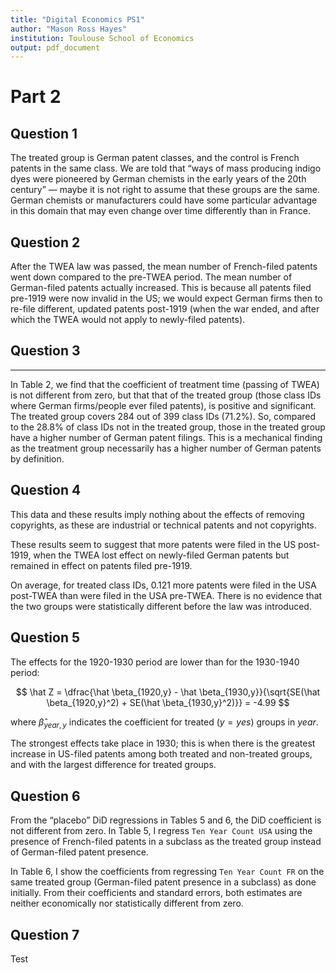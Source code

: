 ```yaml
---
title: "Digital Economics PS1"
author: "Mason Ross Hayes"
institution: Toulouse School of Economics
output: pdf_document
---
```



# Part 2

## Question 1

The treated group is German patent classes, and the control is French patents in the same class. We are told that "ways of mass producing indigo dyes were pioneered by German chemists in the early years of the 20th century" &mdash; maybe it is not right to assume that these groups are the same. German chemists or manufacturers could have some particular advantage in this domain that may even change over time differently than in France. 

## Question 2 

\begin{table}[!htbp] \centering 
  \caption{Ten Year Patent Filings} 
  \label{q1_table} 
\begin{tabular}{@{\extracolsep{5pt}} cccccc} 
\\[-1.8ex]\hline 
\hline \\[-1.8ex] 
 & TWEA Passed & FR Mean & FR SD & DE Mean & DE SD \\ 
\hline \\[-1.8ex] 
1 & no & 0.024 & 0.179 & 0.122 & 0.702 \\ 
2 & yes & 0.014 & 0.127 & 0.271 & 0.712 \\ 
\hline \\[-1.8ex] 
\end{tabular} 
\end{table} 

After the TWEA law was passed, the mean number of French-filed patents went down compared to the pre-TWEA period. The mean number of German-filed patents actually increased. This is because all patents filed pre-1919 were now invalid in the US; we would expect German firms then to re-file different, updated patents post-1919 (when the war ended, and after which the TWEA would not apply to newly-filed patents).

## Question 3
\begin{table}[!htbp] \centering 
  \caption{Linear Model (no FE)} 
  \label{table3.1} 
\begin{tabular}{@{\extracolsep{5pt}}lc} 
\\[-1.8ex]\hline 
\hline \\[-1.8ex] 
 & \multicolumn{1}{c}{\textit{Dependent variable:}} \\ 
\cline{2-2} 
\\[-1.8ex] & Ten Year Count USA \\ 
\hline \\[-1.8ex] 
 twea\_passed & 0.301$^{***}$ \\ 
  & (0.037) \\ 
  & \\ 
 treated\_group & $-$0.006 \\ 
  & (0.028) \\ 
  & \\ 
 did & 0.121$^{**}$ \\ 
  & (0.052) \\ 
  & \\ 
 Constant & 0.029 \\ 
  & (0.020) \\ 
  & \\ 
\hline \\[-1.8ex] 
Observations & 2,793 \\ 
R$^{2}$ & 0.067 \\ 
Adjusted R$^{2}$ & 0.066 \\ 
Residual Std. Error & 0.620 (df = 2789) \\ 
F Statistic & 67.164$^{***}$ (df = 3; 2789) \\ 
\hline 
\hline \\[-1.8ex] 
\textit{Note:}  & \multicolumn{1}{r}{$^{*}$p$<$0.1; $^{**}$p$<$0.05; $^{***}$p$<$0.01} \\ 
\end{tabular} 
\end{table} 


---

\begin{table}[!htbp] \centering 
  \caption{Linear Model (FE)} 
  \label{table3.2} 
\begin{tabular}{@{\extracolsep{5pt}}lc} 
\\[-1.8ex]\hline 
\hline \\[-1.8ex] 
 & \multicolumn{1}{c}{\textit{Dependent variable:}} \\ 
\cline{2-2} 
\\[-1.8ex] & Ten Year Count USA \\ 
\hline \\[-1.8ex] 
 did & 0.121$^{**}$ \\ 
  & (0.049) \\ 
  & \\ 
\hline \\[-1.8ex] 
Observations & 2,793 \\ 
R$^{2}$ & 0.287 \\ 
Adjusted R$^{2}$ & 0.166 \\ 
Residual Std. Error & 0.585 (df = 2387) \\ 
\hline 
\hline \\[-1.8ex] 
\textit{Note:}  & \multicolumn{1}{r}{$^{*}$p$<$0.1; $^{**}$p$<$0.05; $^{***}$p$<$0.01} \\ 
\end{tabular} 
\end{table} 



In Table 2, we find that the coefficient of treatment time (passing of TWEA) is not different from zero, but that that of the treated group (those class IDs where German firms/people ever filed patents), is positive and significant. The treated group covers 284 out of 399 class IDs (71.2%). So, compared to the 28.8% of class IDs not in the treated group, those in the treated group have a higher number of German patent filings. This is a mechanical finding as the treatment group necessarily has a higher number of German patents by definition.

## Question 4

This data and these results imply nothing about the effects of removing copyrights, as these are industrial or technical patents and not copyrights.

These results seem to suggest that more patents were filed in the US post-1919, when the TWEA lost effect on newly-filed German patents but remained in effect on patents filed pre-1919. 

On average, for treated class IDs, $0.121$ more patents were filed in the USA post-TWEA than were filed in the USA pre-TWEA. There is no evidence that the two groups were statistically different before the law was introduced. 

## Question 5

The effects for the 1920-1930 period are lower than for the 1930-1940 period:

$$
\hat Z = \dfrac{\hat \beta_{1920,y} - \hat \beta_{1930,y}}{\sqrt{SE(\hat \beta_{1920,y}^2) + SE(\hat \beta_{1930,y}^2)}} = -4.99
$$

where $\hat \beta_{year, y}$ indicates the coefficient for treated ($y = yes$) groups in $year$.

\begin{table}[!htbp] \centering 
  \caption{Treatment Effects by Year} 
  \label{table5.1} 
\begin{tabular}{@{\extracolsep{5pt}}lc} 
\\[-1.8ex]\hline 
\hline \\[-1.8ex] 
 & \multicolumn{1}{c}{\textit{Dependent variable:}} \\ 
\cline{2-2} 
\\[-1.8ex] & Ten Year Count USA \\ 
\hline \\[-1.8ex] 
 treated\_group &  \\ 
  &  \\ 
  & \\ 
 ten\_yr1880 & 0.030 \\ 
  & (0.059) \\ 
  & \\ 
 ten\_yr1890 & $-$0.000 \\ 
  & (0.059) \\ 
  & \\ 
 ten\_yr1900 & 0.005 \\ 
  & (0.059) \\ 
  & \\ 
 ten\_yr1910 & 0.036 \\ 
  & (0.059) \\ 
  & \\ 
 ten\_yr1920 & 0.107$^{*}$ \\ 
  & (0.059) \\ 
  & \\ 
 ten\_yr1930 & 0.523$^{***}$ \\ 
  & (0.059) \\ 
  & \\ 
 treated\_group:ten\_yr1880 & $-$0.021 \\ 
  & (0.083) \\ 
  & \\ 
 treated\_group:ten\_yr1890 & $-$0.010 \\ 
  & (0.083) \\ 
  & \\ 
 treated\_group:ten\_yr1900 & $-$0.0001 \\ 
  & (0.083) \\ 
  & \\ 
 treated\_group:ten\_yr1910 & $-$0.021 \\ 
  & (0.083) \\ 
  & \\ 
 treated\_group:ten\_yr1920 & 0.027 \\ 
  & (0.083) \\ 
  & \\ 
 treated\_group:ten\_yr1930 & 0.195$^{**}$ \\ 
  & (0.083) \\ 
  & \\ 
\hline \\[-1.8ex] 
Observations & 2,793 \\ 
R$^{2}$ & 0.289 \\ 
Adjusted R$^{2}$ & 0.166 \\ 
Residual Std. Error & 0.585 (df = 2382) \\ 
\hline 
\hline \\[-1.8ex] 
\textit{Note:}  & \multicolumn{1}{r}{$^{*}$p$<$0.1; $^{**}$p$<$0.05; $^{***}$p$<$0.01} \\ 
\end{tabular} 
\end{table} 

The strongest effects take place in 1930; this is when there is the greatest increase in US-filed patents among both treated and non-treated groups, and with the largest difference for treated groups.

## Question 6

From the "placebo" DiD regressions in Tables 5 and 6, the DiD coefficient is not different from zero. In Table 5, I regress `Ten Year Count USA` using the presence of French-filed patents in a subclass as the treated group instead of German-filed patent presence.

In Table 6, I show the coefficients from regressing `Ten Year Count FR` on the same treated group (German-filed patent presence in a subclass) as done initially. From their coefficients and standard errors, both estimates are neither economically nor statistically different from zero.

\begin{table}[!htbp] \centering 
  \caption{Placebo DiD 1} 
  \label{model6.1_placebo} 
\begin{tabular}{@{\extracolsep{5pt}}lc} 
\\[-1.8ex]\hline 
\hline \\[-1.8ex] 
 & \multicolumn{1}{c}{\textit{Dependent variable:}} \\ 
\cline{2-2} 
\\[-1.8ex] & Ten Year Count USA \\ 
\hline \\[-1.8ex] 
 french\_presence & 0.004 \\ 
  & (0.043) \\ 
  & \\ 
 twea\_passed & 0.350$^{***}$ \\ 
  & (0.028) \\ 
  & \\ 
 placebo\_did\_french & 0.099 \\ 
  & (0.081) \\ 
  & \\ 
 Constant & 0.026$^{*}$ \\ 
  & (0.015) \\ 
  & \\ 
\hline \\[-1.8ex] 
Observations & 2,793 \\ 
R$^{2}$ & 0.066 \\ 
Adjusted R$^{2}$ & 0.065 \\ 
Residual Std. Error & 0.620 (df = 2789) \\ 
\hline 
\hline \\[-1.8ex] 
\textit{Note:}  & \multicolumn{1}{r}{$^{*}$p$<$0.1; $^{**}$p$<$0.05; $^{***}$p$<$0.01} \\ 
\end{tabular} 
\end{table} 


\begin{table}[!htbp] \centering 
  \caption{Placebo DiD 2} 
  \label{model6.1_placebo} 
\begin{tabular}{@{\extracolsep{5pt}}lc} 
\\[-1.8ex]\hline 
\hline \\[-1.8ex] 
 & \multicolumn{1}{c}{\textit{Dependent variable:}} \\ 
\cline{2-2} 
\\[-1.8ex] & Ten Year Count FR \\ 
\hline \\[-1.8ex] 
 treated\_group & 0.022$^{***}$ \\ 
  & (0.007) \\ 
  & \\ 
 twea\_passed & $-$0.002 \\ 
  & (0.010) \\ 
  & \\ 
 did & $-$0.015 \\ 
  & (0.014) \\ 
  & \\ 
 Constant & 0.012$^{**}$ \\ 
  & (0.005) \\ 
  & \\ 
\hline \\[-1.8ex] 
Observations & 2,793 \\ 
R$^{2}$ & 0.004 \\ 
Adjusted R$^{2}$ & 0.003 \\ 
Residual Std. Error & 0.166 (df = 2789) \\ 
\hline 
\hline \\[-1.8ex] 
\textit{Note:}  & \multicolumn{1}{r}{$^{*}$p$<$0.1; $^{**}$p$<$0.05; $^{***}$p$<$0.01} \\ 
\end{tabular} 
\end{table} 

\newpage

## Question 7
Test

